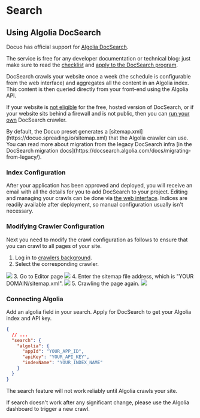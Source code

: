 # Search

## Using Algolia DocSearch

Docuo has official support for [Algolia DocSearch](https://docsearch.algolia.com/).

The service is free for any developer documentation or technical blog: just make sure to read the [checklist](https://docsearch.algolia.com/docs/who-can-apply/) and [apply to the DocSearch program](https://docsearch.algolia.com/).

DocSearch crawls your website once a week (the schedule is configurable from the web interface) and aggregates all the content in an Algolia index. This content is then queried directly from your front-end using the Algolia API.

If your website is [not eligible](https://docsearch.algolia.com/docs/who-can-apply/) for the free, hosted version of DocSearch, or if your website sits behind a firewall and is not public, then you can [run your own](https://docsearch.algolia.com/docs/legacy/run-your-own/) DocSearch crawler.

<Note title="NOTE">
By default, the Docuo preset generates a [sitemap.xml](https://docuo.spreading.io/sitemap.xml) that the Algolia crawler can use.
</Note>

<Tip title="FROM THE OLD DOCSEARCH?">
You can read more about migration from the legacy DocSearch infra [in the DocSearch migration docs](https://docsearch.algolia.com/docs/migrating-from-legacy/).
</Tip>

### Index Configuration
After your application has been approved and deployed, you will receive an email with all the details for you to add DocSearch to your project. Editing and managing your crawls can be done via [the web interface](https://crawler.algolia.com/). Indices are readily available after deployment, so manual configuration usually isn't necessary.

### Modifying Crawler Configuration
Next you need to modify the crawl configuration as follows to ensure that you can crawl to all pages of your site.

1. Log in to [crawlers background](https://crawler.algolia.com/admin/crawlers).
2. Select the corresponding crawler.
<Frame width="auto" height="auto" >
  <img src="../docs_image/modifying_crawler_config_step_1.png"  />
</Frame>
3. Go to Editor page
<Frame width="auto" height="auto" >
  <img src="../docs_image/modifying_crawler_config_step_2.png"  />
</Frame>
4. Enter the sitemap file address, which is "YOUR DOMAIN/sitemap.xml".
<Frame width="auto" height="auto" >
  <img src="../docs_image/modifying_crawler_config_step_3.png"  />
</Frame>
5. Crawling the page again.
<Frame width="auto" height="auto" >
  <img src="../docs_image/modifying_crawler_config_step_4.png"  />
</Frame>

### Connecting Algolia

Add an algolia field in your search. Apply for DocSearch to get your Algolia index and API key.

<CodeGroup>

```json docuo.config.json
{
  // ...
  "search": {
    "algolia": {
      "appId": "YOUR_APP_ID",
      "apiKey": "YOUR_API_KEY",
      "indexName": "YOUR_INDEX_NAME"
    }
  }
}
```

</CodeGroup>

<Warning title="WARNING">
The search feature will not work reliably until Algolia crawls your site.

If search doesn't work after any significant change, please use the Algolia dashboard to trigger a new crawl.
</Warning>

